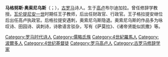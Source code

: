 {{unreferenced|time=2013-1-11}}
'''马格努斯·奥索尼乌斯'''（{{lang|la|Decimius Magnus Ausonius}}；{{bd|310年||395年|catIdx=A}}），[[古罗马|古罗马]]诗人。生于[[高卢|高卢]]布尔迪加拉。曾任修辞学教授。[[瓦伦提尼安一世|瓦伦提尼安一世]]时期任王子教师，后出任财政官、行政官。王子格拉提安继位后出任高卢执政官。后格拉提安遇刺，奥索尼乌斯隐退。奥索尼乌斯的作品多为咏叹诗、田园诗、讽刺诗，诗歌语言驳杂，写有《萨莫拉》、《诸帝贤能似凯撒》等。

{{Authority control}}
[[Category:罗马时代诗人|Category:罗马时代诗人]]
[[Category:儒略氏族|Category:儒略氏族]]
[[Category:4世紀羅馬人|Category:4世紀羅馬人]]
[[Category:波爾多人|Category:波爾多人]]
[[Category:4世纪基督徒|Category:4世纪基督徒]]
[[Category:罗马高卢人|Category:罗马高卢人]]
[[Category:古罗马修辞学家|Category:古罗马修辞学家]]
